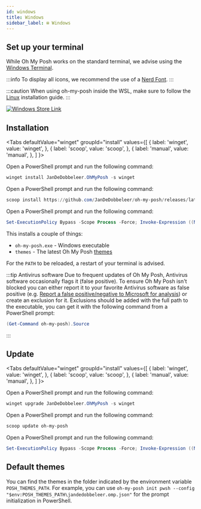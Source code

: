 ```yaml
---
id: windows
title: Windows
sidebar_label: ⊞ Windows
---
```



## Set up your terminal

While Oh My Posh works on the standard terminal, we advise using the [Windows Terminal][wt].

:::info
To display all icons, we recommend the use of a [Nerd Font][fonts].
:::

:::caution
When using oh-my-posh inside the WSL, make sure to follow the [Linux][linux] installation guide.
:::

<a href="pathname://ms-windows-store://pdp/?productid=XP8K0HKJFRXGCK" target="_blank">
  <img
    src={require('/img/winstore.png').default}
    alt="Windows Store Link"
    className="winstore"
  />
</a>

## Installation

<Tabs
  defaultValue="winget"
  groupId="install"
  values={[
    { label: 'winget', value: 'winget', },
    { label: 'scoop', value: 'scoop', },
    { label: 'manual', value: 'manual', },
  ]
}>
<TabItem value="winget">

Open a PowerShell prompt and run the following command:

```powershell
winget install JanDeDobbeleer.OhMyPosh -s winget
```

</TabItem>
<TabItem value="scoop">

Open a PowerShell prompt and run the following command:

```powershell
scoop install https://github.com/JanDeDobbeleer/oh-my-posh/releases/latest/download/oh-my-posh.json
```

</TabItem>
<TabItem value="manual">

Open a PowerShell prompt and run the following command:

```powershell
Set-ExecutionPolicy Bypass -Scope Process -Force; Invoke-Expression ((New-Object System.Net.WebClient).DownloadString('https://ohmyposh.dev/install.ps1'))
```

</TabItem>
</Tabs>

This installs a couple of things:

- `oh-my-posh.exe` - Windows executable
- `themes` - The latest Oh My Posh [themes][themes]

For the `PATH` to be reloaded, a restart of your terminal is advised.

:::tip Antivirus software
Due to frequent updates of Oh My Posh, Antivirus software occasionally flags it (false positive).
To ensure Oh My Posh isn't blocked you can either report it to your favorite Antivirus software as false positive
(e.g. [Report a false positive/negative to Microsoft for analysis][report-false-positive]) or create an exclusion for it.
Exclusions should be added with the full path to the executable, you can get it with the following command from a PowerShell prompt:

```powershell
(Get-Command oh-my-posh).Source
```
:::

<Next />

## Update

<Tabs
  defaultValue="winget"
  groupId="install"
  values={[
    { label: 'winget', value: 'winget', },
    { label: 'scoop', value: 'scoop', },
    { label: 'manual', value: 'manual', },
  ]
}>
<TabItem value="winget">

Open a PowerShell prompt and run the following command:

```powershell
winget upgrade JanDeDobbeleer.OhMyPosh -s winget
```

</TabItem>
<TabItem value="scoop">

Open a PowerShell prompt and run the following command:

```powershell
scoop update oh-my-posh
```

</TabItem>
<TabItem value="manual">

Open a PowerShell prompt and run the following command:

```powershell
Set-ExecutionPolicy Bypass -Scope Process -Force; Invoke-Expression ((New-Object System.Net.WebClient).DownloadString('https://ohmyposh.dev/install.ps1'))
```

</TabItem>
</Tabs>

## Default themes

You can find the themes in the folder indicated by the environment variable `POSH_THEMES_PATH`.
For example, you can use `oh-my-posh init pwsh --config "$env:POSH_THEMES_PATH\jandedobbeleer.omp.json"`
for the prompt initialization in PowerShell.


[fonts]: /docs/installation/fonts
[scoop]: https://scoop.sh/
[wt]: https://github.com/microsoft/terminal
[linux]: /docs/installation/linux
[themes]: /docs/themes
[report-false-positive]: https://docs.microsoft.com/en-us/microsoft-365/security/defender/m365d-autoir-report-false-positives-negatives#report-a-false-positivenegative-to-microsoft-for-analysis
